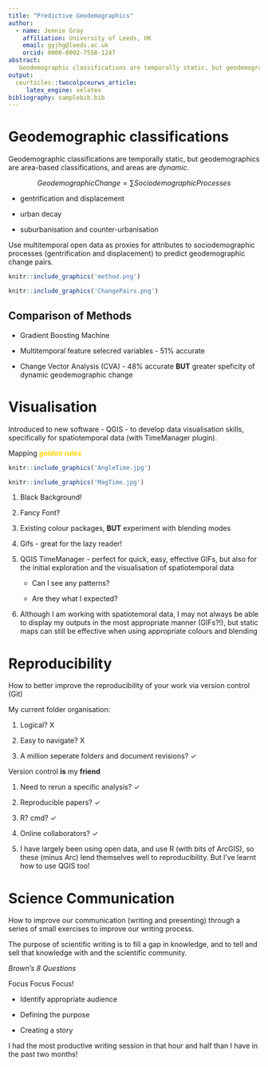 ```yaml
---
title: "Predictive Geodemographics"
author:
  - name: Jennie Gray
    affiliation: University of Leeds, UK
    email: gyjhg@leeds.ac.uk
    orcid: 0000-0002-7558-1247
abstract:
   Geodemographic classifications are temporally static, but geodemographics are area-based classifications, and areas are *dynamic*.
output:
  ceurticles::twocolpceurws_article:
     latex_engine: xelatex
bibliography: samplebib.bib
---
```


# Geodemographic classifications 

Geodemographic classifications are temporally static, but geodemographics are area-based classifications, and areas are *dynamic*. 

$$ Geodemographic Change = ∑Sociodemographic Processes$$

- gentrification and displacement

- urban decay

- suburbanisation and counter-urbanisation 

Use multitemporal open data as proxies for attributes to sociodemographic processes (gentrification and displacement) to predict geodemographic change pairs. 

```r
knitr::include_graphics('method.png')
```

```r
knitr::include_graphics('ChangePairs.png')
```

## Comparison of Methods

- Gradient Boosting Machine

- Multitemporal feature selecred variables - 51% accurate

- Change Vector Analysis (CVA) - 48% accurate **BUT** greater speficity of dynamic geodemographic change

# Visualisation

Introduced to new software - QGIS - to develop data visualisation skills, specifically for spatiotemporal data (with TimeManager plugin).  

Mapping <span style="color:gold"> **_golden rules_** </span>

```r
knitr::include_graphics('AngleTime.jpg')
```

```r
knitr::include_graphics('MagTime.jpg')
```

1. Black Background! 

2. Fancy Font?

3. Existing colour packages, **BUT** experiment with blending modes

4. Gifs - great for the lazy reader!  

5. QGIS TimeManager - perfect for quick, easy, effective GIFs, but also for the initial exploration and the visualisation of spatiotemporal data

    - Can I see any patterns?

    - Are they what I expected?

6. Although I am working with spatiotemoral data, I may not always be able to display my outputs in the most appropriate manner (GIFs?!), but static maps can still be effective when using appropriate colours and blending

# Reproducibility

How to better improve the reproducibility of your work via version control (Git)

My current folder organisation:

1. Logical? X

2. Easy to navigate? X

3. A million seperate folders and document revisions? ✓ 

Version control **is** my **friend**

1. Need to rerun a specific analysis? ✓ 

2. Reproducible papers? ✓

3. R? cmd? ✓

4. Online collaborators? ✓ 

5. I have largely been using open data, and use R (with bits of ArcGIS), so these (minus Arc) lend themselves well to reproducibility. But I've learnt how to use QGIS too! 

# Science Communication 

How to improve our communication (writing and presenting) through a series of small exercises to improve our writing process. 

The purpose of scientific writing is to fill a gap in knowledge, and to tell and sell that knowledge with and the scientific community. 

_Brown's 8 Questions_

Focus Focus Focus! 

- Identify appropriate audience

- Defining the purpose

- Creating a story

I had the most productive writing session in that hour and half than I have in the past two months! 
